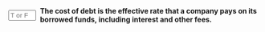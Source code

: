 ::: {.question-block}

<form onsubmit="event.preventDefault(); checkAnswerBox('module4_tf_q13','T')" style="display: flex; align-items: center; gap: 8px;">
<input type="text" id="module4_tf_q13" name="module4_tf_q13" maxlength="1" placeholder="T or F" style="width: 55px;" data-correct-answer="T" /> 
<label for="module4_tf_q13"><strong>The cost of debt is the effective rate that a company pays on its borrowed funds, including interest and other fees.</strong></label>
</form>

<div id="feedback-module4_tf_q13" class="feedback" data-status="" style="display:none;">
The sentence is TRUE. The cost of debt includes all financing costs associated with borrowing.
</div>

:::